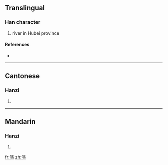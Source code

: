{{also|浕}}
==Translingual==

===Han character===
{{Han char|rn=85|rad=水|as=14|sn=17|four=3511<sub>7</sub>|canj=水中一廿 (ELMT)}}

# river in Hubei province

====References====
* {{Han ref|kx=0655.310|dkj=18492|dj=1066.050|hdz=31774.030|uh=6FDC|ud=28636|bh=ED53|bd=60755}}

----

==Cantonese==

===Hanzi===
{{yue-hanzi|jyut=|y=jeun6}}

# {{defn|Cantonese}}

----

==Mandarin==

===Hanzi===
{{cmn-hanzi|pin=[[jìn]] ([[jin4]])|wg=chin<sup>4</sup>}}

# {{defn|Mandarin}}

[[fr:濜]]
[[zh:濜]]